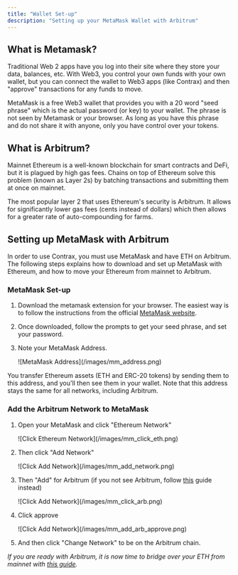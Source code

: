 ```yaml
---
title: "Wallet Set-up"
description: "Setting up your MetaMask Wallet with Arbitrum"
---
```


## What is Metamask?

Traditional Web 2 apps have you log into their site where they store your data, balances, etc. With Web3, you control your own funds with your own wallet, but you can connect the wallet to Web3 apps (like Contrax) and then "approve" transactions for any funds to move.

MetaMask is a free Web3 wallet that provides you with a 20 word "seed phrase" which is the actual password (or key) to your wallet. The phrase is not seen by Metamask or your browser. As long as you have this phrase and do not share it with anyone, only you have control over your tokens.

## What is Arbitrum?

Mainnet Ethereum is a well-known blockchain for smart contracts and DeFi, but it is plagued by high gas fees. Chains on top of Ethereum solve this problem (known as Layer 2s) by batching transactions and submitting them at once on mainnet.

The most popular layer 2 that uses Ethereum's security is Arbitrum. It allows for significantly lower gas fees (cents instead of dollars) which then allows for a greater rate of auto-compounding for farms.

## Setting up MetaMask with Arbitrum

In order to use Contrax, you must use MetaMask and have ETH on Arbitrum. The following steps explains how to download and set up MetaMask with Ethereum, and how to move your Ethereum from mainnet to Arbitrum.

### MetaMask Set-up

1. Download the metamask extension for your browser. The easiest way is to follow the instructions from the official [MetaMask website](https://metamask.io/download/).

2. Once downloaded, follow the prompts to get your seed phrase, and set your password.

3. Note your MetaMask Address.
   <Frame>![MetaMask Address](/images/mm_address.png)</Frame>

You transfer Ethereum assets (ETH and ERC-20 tokens) by sending them to this address, and you'll then see them in your wallet. Note that this address stays the same for all networks, including Arbitrum.

### Add the Arbitrum Network to MetaMask

1. Open your MetaMask and click "Ethereum Network"

   <Frame>![Click Ethereum Network](/images/mm_click_eth.png)</Frame>

2. Then click "Add Network"

   <Frame>![Click Add Network](/images/mm_add_network.png)</Frame>

3. Then "Add" for Arbitrum (if you not see Arbitrum, follow [this](https://www.yadawallets.com/how-to-add-arbitrum-to-metamask/) guide instead)

   <Frame>![Click Add Network](/images/mm_click_arb.png)</Frame>

4. Click approve

   <Frame>![Click Add Network](/images/mm_add_arb_approve.png)</Frame>

5. And then click "Change Network" to be on the Arbitrum chain.

_If you are ready with Arbitrum, it is now time to bridge over your ETH from mainnet with [this guide](../start/bridge)._
